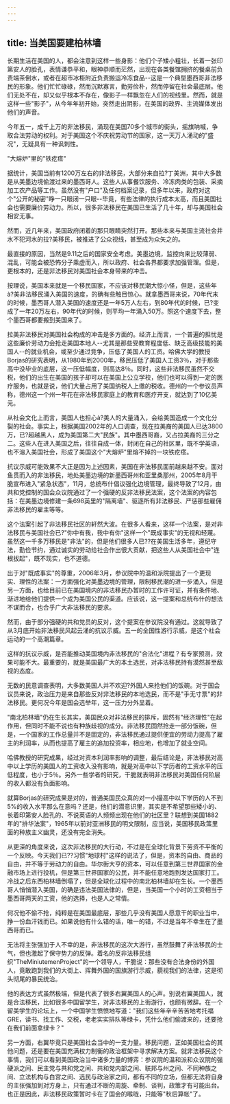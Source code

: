 ```yaml
---
---
---
```

title: 当美国要建柏林墙
---



长期生活在美国的人，都会注意到这样一些身影：他们个子矮小粗壮，长着一张印第安人的脸孔，表情谦恭平和，眼神恭顺而茫然，出现在各类餐馆拥挤的餐桌前负责端茶倒水，或者在超市冰柜附近负责搬运冷冻食品--这是一个典型墨西哥非法移民的形象。他们忙忙碌碌，然而沉默寡言，勤劳俭朴，然而停留在社会最底层。他们无处不在，却又似乎根本不存在，像影子一样飘忽在人们的视线里。然而，就是这样一些"影子"，从今年年初开始，突然走出阴影，在美国的政界、主流媒体发出他们的声音。

今年五一，成千上万的非法移民，涌现在美国70多个城市的街头，摇旗呐喊，争取合法劳动的权利。对于美国这个不庆祝劳动节的国家，这一天万人涌动的"盛况"，无疑具有一种讽刺性。

"大熔炉"里的"铁疙瘩"

据统计，美国当前有1200万左右的非法移民，大部分来自拉?丁美洲，其中大多数是从美墨边境偷渡过来的墨西哥人。这些人从事餐饮服务、冷冻肉类的包装、采摘加工农产品等工作。虽然没有"户口"及任何档案记录，但多年以来，政府对这个"公开的秘密"睁一只眼闭一只眼--毕竟，有些法律的执行成本太高，而且美国社会也需要廉价劳动力。所以，很多非法移民在美国已生活了几十年，却与美国社会相安无事。

然而，近几年来，美国政府闭着的那只眼睛突然打开。那些本来与美国主流社会井水不犯河水的拉?美移民，被推进了公众视线，甚至成为众矢之的。

最直接的原因，当然是9.11之后的国家安全考虑。美墨边境，监控向来比较薄弱、混乱，可能会被恐怖分子乘虚而入，所以政府、社会各界都要求加强管理。但是，更根本的，还是非法移民对美国社会本身带来的冲击。

按理说，美国本来就是一个移民国家，不应该对移民潮大惊小怪，但是，这些年à?美非法移民涌入美国的速度，的确有些触目惊心。就拿墨西哥来说，70年代末的时候，墨西哥人潜入美国的速度还是一年5万人左右，到80年代的时候，已?变成了一年20万左右，90年代的时候，则平均一年涌入50万。照这个速度下去，整个墨西哥都要搬到美国来了。

拉美非法移民对美国社会构成的冲击是多方面的。经济上而言，一个普遍的担忧是这些廉价劳动力会抢走美国本地人--尤其是那些受教育程度低、缺乏高级技能的美国人--的就业机会，或至少通过竞争，压低了美国人的工资。哈佛大学的教授Borjas的研究表明，从1980年到2000年，移民压低了美国人工资3％，对于那些高中没毕业的底层，这一压低幅度，则高达8％。同时，这些非法移民虽然不交税，他们的出生在美国的孩子却可以在美国上公立学校，他们也可以得到一定的医疗服务，也就是说，他们大量占用了美国纳税人上缴的税收。德州的一个参议员声称，德州这一个州一年花在非法移民家庭上的教育和医疗开支，就达到了10亿美元。

从社会文化上而言，美国人也担心à?美人的大量涌入，会给美国造成一个文化分裂的社会。事实上，根据美国2002年的人口调查，现在拉美裔的美国人已达3800万，已?超越黑人，成为美国第二大"民族"。其中墨西哥裔，又占拉美裔的三分之二。这些人在进入美国之后，往往自成一体，封闭在自己的社区里，既不学英语，也不溶入美国社会，形成了美国这个"大熔炉"里熔不掉的一块铁疙瘩。

抗议示威可能效果不大正是因为上述因素，美国在非法移民面前越来越不安。面对鱼贯而入的非法移民，地处美墨边境的新墨西哥州和亚里桑那州，2005年8月干脆宣布进入"紧急状态"，11月，总统布什倡议强化边境管理，最终导致了12月，由共和党控制的国会众议院通过了一个强硬的反非法移民法案，这个法案的内容包括：在美墨边境修建一条698英里的"隔离墙"、驱逐所有非法移民、严惩那些雇佣非法移民的雇主等等。

这个法案引起了非法移民社区的轩然大波。在很多人看来，这样一个法案，是对非法移民与美国社会已?"你中有我，我中有你"这样一个"既成事实"的无视和轻蔑。虽然这一千多万移民是"非法"的，但是他们很多人已??在美国生活多年，遵纪守法，勤俭节约，通过诚实的劳动给社会作出很大贡献，把这些人从美国社会中"连根拔起"，既不现实，也不道德。

出于对"既成事实"的尊重，2006年3月，参议院中的温和派院提出了一个更现实、理性的法案：一方面强化对美墨边境的管理，限制移民潮的进一步涌入，但是另一方面，也给目前已在美国境内的非法移民办暂时的工作许可证，并有条件地、渐进地给他们提供一个成为美国公民的渠道。应该说，这一提案和总统布什的想法不谋而合，也合乎广大非法移民的要求。

然而，由于部分强硬的共和党员的反对，这个提案在参议院没有通过。这就导致了从3月底开始非法移民风起云涌的抗议示威。五一的全国性游行示威，是这个社会运动的一个高潮篇章。

这样的抗议示威，是否能推动美国境内非法移民的"合法化"进程？有专家预测，效果可能不大。最重要的，就是美国最广大的本土选民，对非法移民持有漠然甚至敌视的态度。

无数的民意调查表明，大多数美国人并不欢迎?外国人来抢他们的饭碗。对于国会议员来说，政治压力是来自那些反对非法移民的本地选民，而不是"手无寸票"的非法移民。更何况今年是国会选举年，这一压力分外显着。

"南北柏林墙"仍在生长其实，美国民众对非法移民的排斥，固然有"经济理性"在起作用，但同时不能不说也有种族歧视的成分。非法移民固然抢走一部分饭碗，但是，一个国家的工作总量并不是固定的，非法移民通过提供便宜的劳动力提高了雇主的利润率，从而也提高了雇主的追加投资率，相应地，也增加了就业空间。

哈佛教授的研究成果，经过对资本利润率影响的调整，最后结论是，非法移民对高中以上学历的美国人的工资收入没有影响，就是对高中以下学历者的工资水平的压低程度，也小于5％。另外一些学者的研究，干脆就表明非法移民对美国任何阶层的收入都没有负面影响。

就算Borjas的研究成果是对的，普通美国民众真的对一小撮高中以下学历的人不到5%的收入水平那么在意吗？还是，他们的潜意识里，其实是不希望那些矮小的、长着印第安人脸孔的、不说英语的人频频出现在他们的社区里？联想到美国1882年的"排华法案"，1965年以前对亚洲移民的明文限制，应当说，美国移民政策里面的种族主义幽灵，还没有完全消失。

从更深的角度来说，这次非法移民的大行动，不过是在全球化背景下劳资不平衡的一个反映。今天我们已??习惯"地球村"这样的说法了，但是，资本的自由、商品的自由，并不等于劳动力的自由。华尔街大亨的资本，可以任意到第三世界国家的金融市场上进行投机，但是第三世界国家的公民，并不能任意地跑到发达国家打工。冷战之后东西柏林墙倒塌了，但是全球化过程中的南北柏林墙却在生长。一个墨西哥人悄悄潜入美国，的确是违法美国法律的，但是，当美国一个小时的工资相当于墨西哥两天的工资，他的选择，也是人之常情。

何况他不偷不抢，纯粹是在美国最底层，那些几乎没有美国人愿意干的职业当中，挣一份血汗钱而已。如果说他有什么错的话，唯一的错，不过是当年不幸生在了墨西哥而已。

无法将主张强加于人不幸的是，非法移民的这次大游行，虽然鼓舞了非法移民的士气，但也激起了保守势力的反弹。着名的反非法移民组织"TheMiniutemenProject"的一个领导人，干脆说：那些没有合法身份的外国人，竟敢跑到我们的大街上、挥舞外国的国旗游行示威，藐视我们的法律，这是彻头彻尾的暴民统治。

他的表达方式虽然极端，但是代表了很多右翼美国人的心声。别说右翼美国人，就是合法移民，比如很多中国留学生，对非法移民的上街游行，也颇有微辞。在一个留美学生的论坛上，一个中国学生愤愤地写道："我们这些年辛辛苦苦地考托福GRE，读书、找工作、交税，老老实实排队等绿卡，凭什么他们偷渡来的，还要抢在我们前面拿绿卡？"

另一方面，右翼毕竟只是美国社会当中的一支力量。移民问题，正如美国社会的其他问题，还是要在美国充满权力制衡的政治框架中寻求解决方案。就非法移民这个事情，我们可以看到美国政治当中诸多力量的博弈：参议院的温和派和众议院的强硬派之间、民主党与共和党之间、共和党内部之间、联邦与州之间、不同种族之间、立法机构与白宫之间、选民与政治家之间，都有不同的立场，但都无法将自身的主张强加到对方身上，只有通过不断的周旋、牵制、谈判，政策才有可能出台。也正是因此，非法移民政策暂时卡在了国会的喉咙，只能等"秋后算帐"了。